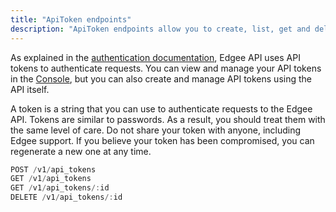 ```yaml
---
title: "ApiToken endpoints"
description: "ApiToken endpoints allow you to create, list, get and delete ApiTokens."
---
```


As explained in the [authentication documentation](./api-reference/authentication), Edgee API uses API tokens to 
authenticate requests. You can view and manage your API tokens in the [Console](https://app.edgee.app/settings/api-tokens), 
but you can also create and manage API tokens using the API itself.

A token is a string that you can use to authenticate requests to the Edgee API. Tokens are similar to passwords. 
As a result, you should treat them with the same level of care. Do not share your token with anyone, including
Edgee support. If you believe your token has been compromised, you can regenerate a new one at any time.

<RequestExample>

```js ENDPOINTS
POST /v1/api_tokens
GET /v1/api_tokens 
GET /v1/api_tokens/:id
DELETE /v1/api_tokens/:id
```

</RequestExample>


<Snippet file="snippet-edgee-sdk.mdx" />

